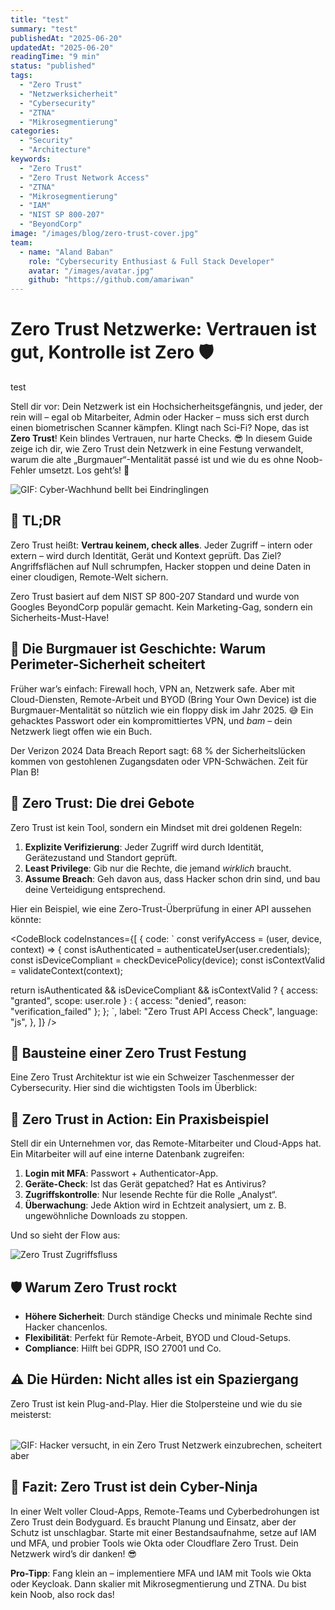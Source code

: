 ```yaml
---
title: "test"
summary: "test"
publishedAt: "2025-06-20"
updatedAt: "2025-06-20"
readingTime: "9 min"
status: "published"
tags:
  - "Zero Trust"
  - "Netzwerksicherheit"
  - "Cybersecurity"
  - "ZTNA"
  - "Mikrosegmentierung"
categories:
  - "Security"
  - "Architecture"
keywords:
  - "Zero Trust"
  - "Zero Trust Network Access"
  - "ZTNA"
  - "Mikrosegmentierung"
  - "IAM"
  - "NIST SP 800-207"
  - "BeyondCorp"
image: "/images/blog/zero-trust-cover.jpg"
team:
  - name: "Aland Baban"
    role: "Cybersecurity Enthusiast & Full Stack Developer"
    avatar: "/images/avatar.jpg"
    github: "https://github.com/amariwan"
---
```


# Zero Trust Netzwerke: Vertrauen ist gut, Kontrolle ist Zero 🛡️

test

Stell dir vor: Dein Netzwerk ist ein Hochsicherheitsgefängnis, und jeder, der rein will – egal ob Mitarbeiter, Admin oder Hacker – muss sich erst durch einen biometrischen Scanner kämpfen. Klingt nach Sci-Fi? Nope, das ist **Zero Trust**! Kein blindes Vertrauen, nur harte Checks. 😎 In diesem Guide zeige ich dir, wie Zero Trust dein Netzwerk in eine Festung verwandelt, warum die alte „Burgmauer“-Mentalität passé ist und wie du es ohne Noob-Fehler umsetzt. Los geht’s! 🚀

![GIF: Cyber-Wachhund bellt bei Eindringlingen](/images/gifs/cyber-guard-dog.gif)

## 🧠 TL;DR

Zero Trust heißt: **Vertrau keinem, check alles**. Jeder Zugriff – intern oder extern – wird durch Identität, Gerät und Kontext geprüft. Das Ziel? Angriffsflächen auf Null schrumpfen, Hacker stoppen und deine Daten in einer cloudigen, Remote-Welt sichern.

Zero Trust basiert auf dem NIST SP 800-207 Standard und wurde von Googles BeyondCorp populär
gemacht. Kein Marketing-Gag, sondern ein Sicherheits-Must-Have!

## 🏰 Die Burgmauer ist Geschichte: Warum Perimeter-Sicherheit scheitert

Früher war’s einfach: Firewall hoch, VPN an, Netzwerk safe. Aber mit Cloud-Diensten, Remote-Arbeit und BYOD (Bring Your Own Device) ist die Burgmauer-Mentalität so nützlich wie ein floppy disk im Jahr 2025. 😅 Ein gehacktes Passwort oder ein kompromittiertes VPN, und _bam_ – dein Netzwerk liegt offen wie ein Buch.

Der Verizon 2024 Data Breach Report sagt: 68 % der Sicherheitslücken kommen von gestohlenen
Zugangsdaten oder VPN-Schwächen. Zeit für Plan B!

## 🔐 Zero Trust: Die drei Gebote

Zero Trust ist kein Tool, sondern ein Mindset mit drei goldenen Regeln:

1. **Explizite Verifizierung**: Jeder Zugriff wird durch Identität, Gerätezustand und Standort geprüft.
2. **Least Privilege**: Gib nur die Rechte, die jemand _wirklich_ braucht.
3. **Assume Breach**: Geh davon aus, dass Hacker schon drin sind, und bau deine Verteidigung entsprechend.

Hier ein Beispiel, wie eine Zero-Trust-Überprüfung in einer API aussehen könnte:

<CodeBlock
  codeInstances={[
    {
      code: `
      const verifyAccess = (user, device, context) => {
  const isAuthenticated = authenticateUser(user.credentials);
  const isDeviceCompliant = checkDevicePolicy(device);
  const isContextValid = validateContext(context);

return isAuthenticated && isDeviceCompliant && isContextValid
? { access: "granted", scope: user.role }
: { access: "denied", reason: "verification_failed" };
};
`,
label: "Zero Trust API Access Check",
language: "js",
},
]}
/>

## 🧱 Bausteine einer Zero Trust Festung

Eine Zero Trust Architektur ist wie ein Schweizer Taschenmesser der Cybersecurity. Hier sind die wichtigsten Tools im Überblick:

<Table
  data={{
    headers: [
      { key: "component", content: "Komponente" },
      { key: "description", content: "Beschreibung" },
      { key: "tools", content: "Beispiel-Tools" },
    ],
    rows: [
      ["IAM", "Verwaltet Benutzeridentitäten und Zugriffsrechte", "Okta, Azure AD, Keycloak"],
      ["MFA", "Mehrstufige Authentifizierung für Extra-Schutz", "Auth0, Duo, Google Authenticator"],
      [
        "Mikrosegmentierung",
        "Netzwerk in isolierte Zonen aufteilen",
        "Illumio, Cisco Secure Workload",
      ],
      [
        "Kontinuierliche Überwachung",
        "Echtzeit-Detektion von Anomalien",
        "Splunk, CrowdStrike Falcon",
      ],
      ["End-to-End-Verschlüsselung", "Schützt Daten während der Übertragung", "TLS, IPsec, ZTNA"],
    ],
  }}
/>

## 🧪 Zero Trust in Action: Ein Praxisbeispiel

Stell dir ein Unternehmen vor, das Remote-Mitarbeiter und Cloud-Apps hat. Ein Mitarbeiter will auf eine interne Datenbank zugreifen:

1. **Login mit MFA**: Passwort + Authenticator-App.
2. **Geräte-Check**: Ist das Gerät gepatched? Hat es Antivirus?
3. **Zugriffskontrolle**: Nur lesende Rechte für die Rolle „Analyst“.
4. **Überwachung**: Jede Aktion wird in Echtzeit analysiert, um z. B. ungewöhnliche Downloads zu stoppen.

Und so sieht der Flow aus:

![Zero Trust Zugriffsfluss](/images/gifs/zero-trust-flow.gif)

## 🛡️ Warum Zero Trust rockt

- **Höhere Sicherheit**: Durch ständige Checks und minimale Rechte sind Hacker chancenlos.
- **Flexibilität**: Perfekt für Remote-Arbeit, BYOD und Cloud-Setups.
- **Compliance**: Hilft bei GDPR, ISO 27001 und Co.

## ⚠️ Die Hürden: Nicht alles ist ein Spaziergang

Zero Trust ist kein Plug-and-Play. Hier die Stolpersteine und wie du sie meisterst:

<Table
  data={{
    headers: [
      { key: "challenge", content: "Herausforderung" },
      { key: "description", content: "Beschreibung" },
      { key: "solution", content: "Lösung" },
    ],
    rows: [
      [
        "Komplexität",
        "Integration in bestehende Systeme ist knifflig",
        "Schrittweise Einführung, Pilotprojekte",
      ],
      [
        "Kosten",
        "Tools und Schulungen kosten Kohle",
        "Cloud-basierte ZTNA-Lösungen wie Cloudflare",
      ],
      [
        "Kultureller Wandel",
        "Mitarbeiter murren über neue Prozesse",
        "Schulungen und Change-Management",
      ],
    ],
  }}
/>

![GIF: Hacker versucht, in ein Zero Trust Netzwerk einzubrechen, scheitert aber](/images/gifs/fail.gif)

## 🧭 Fazit: Zero Trust ist dein Cyber-Ninja

In einer Welt voller Cloud-Apps, Remote-Teams und Cyberbedrohungen ist Zero Trust dein Bodyguard. Es braucht Planung und Einsatz, aber der Schutz ist unschlagbar. Starte mit einer Bestandsaufnahme, setze auf IAM und MFA, und probier Tools wie Okta oder Cloudflare Zero Trust. Dein Netzwerk wird’s dir danken! 😎

**Pro-Tipp**: Fang klein an – implementiere MFA und IAM mit Tools wie Okta oder Keycloak. Dann
skalier mit Mikrosegmentierung und ZTNA. Du bist kein Noob, also rock das!
